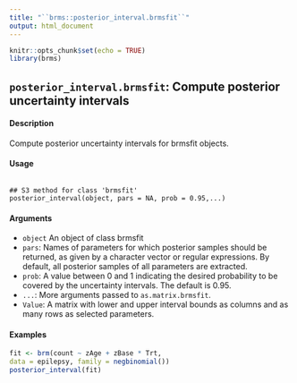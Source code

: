 ```yaml
---
title: "``brms::posterior_interval.brmsfit``"
output: html_document
---
```


```r
knitr::opts_chunk$set(echo = TRUE)
library(brms)
```

## ``posterior_interval.brmsfit``: Compute posterior uncertainty intervals

#### Description 
Compute posterior uncertainty intervals for brmsfit objects.

#### Usage
<pre><code>
## S3 method for class 'brmsfit'
posterior_interval(object, pars = NA, prob = 0.95,...)
</code></pre>

#### Arguments
* ``object`` An object of class brmsfit
* ``pars``: Names of parameters for which posterior samples should be returned, as given by a character vector or regular expressions. By default, all posterior samples of all parameters are extracted.
* ``prob``: A value between 0 and 1 indicating the desired probability to be covered by the uncertainty intervals. The default is 0.95.
* ``...``: More arguments passed to ``as.matrix.brmsfit``.
* ``Value``: A matrix with lower and upper interval bounds as columns and as many rows as selected parameters.

#### Examples
```r

fit <- brm(count ~ zAge + zBase * Trt,
data = epilepsy, family = negbinomial())
posterior_interval(fit)

```
